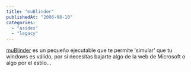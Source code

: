 ```yaml
---
title: "muBlinder"
publishedAt: "2006-08-10"
categories: 
  - "asides"
  - "legacy"
---
```


[muBlinder](http://www.p2plife.com/forums/Official_muBlinder_Page-t320.html) es un pequeño ejecutable que te permite 'simular' que tu windows es válido, por si necesitas bajarte algo de la web de Microsoft o algo por el estilo...
